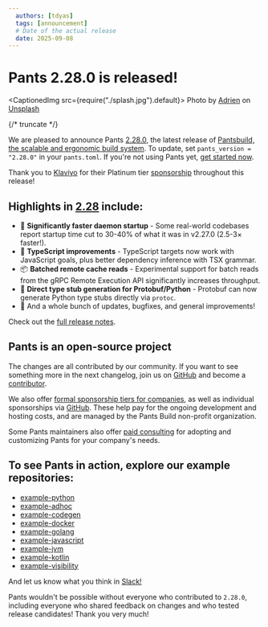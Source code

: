 ```yaml
---
  authors: [tdyas]
  tags: [announcement]
  # Date of the actual release
  date: 2025-09-08
---
```


# Pants 2.28.0 is released!

<CaptionedImg src={require("./splash.jpg").default}>
  Photo by [Adrien](https://unsplash.com/@add_rien_20) on
  [Unsplash](https://unsplash.com/photos/a-man-riding-a-bike-down-a-street-z2wYBRTck-g)
</CaptionedImg>

{/* truncate */}

We are pleased to announce Pants [2.28.0](https://github.com/pantsbuild/pants/blob/2.28.x/docs/notes/2.28.x.md), the latest release of [Pantsbuild, the scalable and ergonomic build system](https://www.pantsbuild.org/). To update, set `pants_version = "2.28.0"` in your `pants.toml`. If you're not using Pants yet, [get started now](https://www.pantsbuild.org/2.28/docs/getting-started).

Thank you to [Klaviyo](https://www.klaviyo.com/) for their Platinum tier [sponsorship](https://www.pantsbuild.org/sponsors) throughout this release!

## Highlights in [2.28](https://github.com/pantsbuild/pants/blob/2.28.x/docs/notes/2.28.x.md) include:

- 🚀 **Significantly faster daemon startup** - Some real-world codebases report startup time cut to 30-40% of what it was in v2.27.0 (2.5-3× faster!).
- 🎯 **TypeScript improvements** - TypeScript targets now work with JavaScript goals, plus better dependency inference with TSX grammar.
- 📦 **Batched remote cache reads** - Experimental support for batch reads from the gRPC Remote Execution API significantly increases throughput.
- 🐍 **Direct type stub generation for Protobuf/Python** - Protobuf can now generate Python type stubs directly via `protoc`.
- 🐞 And a whole bunch of updates, bugfixes, and general improvements!

Check out the [full release notes](https://github.com/pantsbuild/pants/blob/2.28.x/docs/notes/2.28.x.md).

## Pants is an open-source project

The changes are all contributed by our community. If you want to see something more in the next changelog, join us on [GitHub](https://github.com/pantsbuild/pants) and become a [contributor](https://www.pantsbuild.org/stable/docs/contributions).

We also offer [formal sponsorship tiers for companies](https://www.pantsbuild.org/sponsorship), as well as individual sponsorships via [GitHub](https://github.com/sponsors/pantsbuild). These help pay for the ongoing development and hosting costs, and are managed by the Pants Build non-profit organization.

Some Pants maintainers also offer [paid consulting](https://www.pantsbuild.org/spotlight/service-providers) for adopting and customizing Pants for your company's needs.

## To see Pants in action, explore our example repositories:

- [example-python](https://github.com/pantsbuild/example-python)
- [example-adhoc](https://github.com/pantsbuild/example-adhoc/)
- [example-codegen](https://github.com/pantsbuild/example-codegen)
- [example-docker](https://github.com/pantsbuild/example-docker)
- [example-golang](https://github.com/pantsbuild/example-golang)
- [example-javascript](https://github.com/pantsbuild/example-javascript)
- [example-jvm](https://github.com/pantsbuild/example-jvm)
- [example-kotlin](https://github.com/pantsbuild/example-kotlin)
- [example-visibility](https://github.com/pantsbuild/example-visibility)

And let us know what you think in [Slack!](https://www.pantsbuild.org/community/getting-help)

Pants wouldn't be possible without everyone who contributed to `2.28.0`, including everyone who shared feedback on changes and who tested release candidates! Thank you very much!
